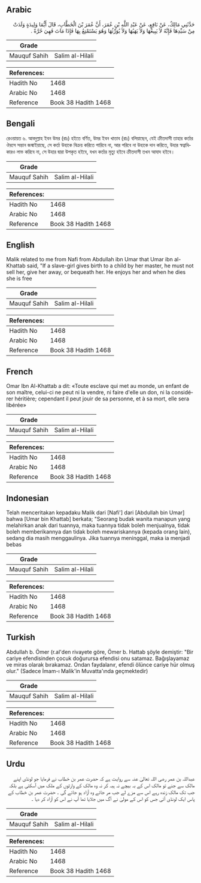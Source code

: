 ## Arabic


<div dir="rtl" lang="ar" style={{fontSize:'larger',backgroundColor:'#f8f9fa',padding:20}}>
حَدَّثَنِي مَالِكٌ، عَنْ نَافِعٍ، عَنْ عَبْدِ اللَّهِ بْنِ عُمَرَ، أَنَّ عُمَرَ بْنَ الْخَطَّابِ، قَالَ أَيُّمَا وَلِيدَةٍ وَلَدَتْ مِنْ سَيِّدِهَا فَإِنَّهُ لاَ يَبِيعُهَا وَلاَ يَهَبُهَا وَلاَ يُوَرِّثُهَا وَهُوَ يَسْتَمْتِعُ بِهَا فَإِذَا مَاتَ فَهِيَ حُرَّةٌ ‏.‏
</div>
<div style={{backgroundColor:'#f8f9fa',padding:20, marginBottom: 10}}><table> <thead> <tr> <th>Grade</th> <th></th> </tr> </thead> <tbody> <tr><td>Mauquf Sahih</td><td>Salim al-Hilali</td></tr></tbody></table><table> <thead> <tr> <th>References:</th> <th></th> </tr> </thead> <tbody><tr><td>Hadith No</td><td>1468</td></tr><tr><td>Arabic No</td><td>1468</td></tr><tr><td>Reference</td><td>Book 38 Hadith 1468</td></tr></tbody></table></div>

## Bengali


<div dir="ltr" lang="bn" style={{fontSize:'larger',backgroundColor:'#f8f9fa',padding:20}}>
রেওয়ায়ত ৬. আবদুল্লাহ ইবন উমর (রাঃ) হইতে বর্ণিত, উমর ইবন খাত্তাব (রাঃ) বলিয়াছেন, যেই ক্রীতদাসী তাহার কর্তার ঔরসে সন্তান জন্মাইয়াছে, সে কর্তা উহাকে বিক্রয় করিতে পারিবে না, আর পরিবে না উহাকে দান করিতে, উহার স্বত্বাধিকারও লাভ করিবে না, সে উহার দ্বারা উপকৃত হইবে, যখন কর্তার মৃত্যু হইবে ক্রীতদাসী তখন আযাদ হইবে।
</div>
<div style={{backgroundColor:'#f8f9fa',padding:20, marginBottom: 10}}><table> <thead> <tr> <th>Grade</th> <th></th> </tr> </thead> <tbody> <tr><td>Mauquf Sahih</td><td>Salim al-Hilali</td></tr></tbody></table><table> <thead> <tr> <th>References:</th> <th></th> </tr> </thead> <tbody><tr><td>Hadith No</td><td>1468</td></tr><tr><td>Arabic No</td><td>1468</td></tr><tr><td>Reference</td><td>Book 38 Hadith 1468</td></tr></tbody></table></div>

## English


<div dir="ltr" lang="en" style={{fontSize:'larger',backgroundColor:'#f8f9fa',padding:20}}>
Malik related to me from Nafi from Abdullah ibn Umar that Umar ibn al-Khattab said, "If a slave-girl gives birth to a child by her master, he must not sell her, give her away, or bequeath her. He enjoys her and when he dies she is free
</div>
<div style={{backgroundColor:'#f8f9fa',padding:20, marginBottom: 10}}><table> <thead> <tr> <th>Grade</th> <th></th> </tr> </thead> <tbody> <tr><td>Mauquf Sahih</td><td>Salim al-Hilali</td></tr></tbody></table><table> <thead> <tr> <th>References:</th> <th></th> </tr> </thead> <tbody><tr><td>Hadith No</td><td>1468</td></tr><tr><td>Arabic No</td><td>1468</td></tr><tr><td>Reference</td><td>Book 38 Hadith 1468</td></tr></tbody></table></div>

## French


<div dir="ltr" lang="fr" style={{fontSize:'larger',backgroundColor:'#f8f9fa',padding:20}}>
Omar Ibn Al-Khattab a dit: «Toute esclave qui met au monde, un enfant de son maître, celui-ci ne peut ni la vendre, ni faire d'elle un don, ni la considérer héritière; cependant il peut jouir de sa personne, et à sa mort, elle sera libérée»
</div>
<div style={{backgroundColor:'#f8f9fa',padding:20, marginBottom: 10}}><table> <thead> <tr> <th>Grade</th> <th></th> </tr> </thead> <tbody> <tr><td>Mauquf Sahih</td><td>Salim al-Hilali</td></tr></tbody></table><table> <thead> <tr> <th>References:</th> <th></th> </tr> </thead> <tbody><tr><td>Hadith No</td><td>1468</td></tr><tr><td>Arabic No</td><td>1468</td></tr><tr><td>Reference</td><td>Book 38 Hadith 1468</td></tr></tbody></table></div>

## Indonesian


<div dir="ltr" lang="id" style={{fontSize:'larger',backgroundColor:'#f8f9fa',padding:20}}>
Telah menceritakan kepadaku Malik dari [Nafi'] dari [Abdullah bin Umar] bahwa [Umar bin Khattab] berkata; "Seorang budak wanita manapun yang melahirkan anak dari tuannya, maka tuannya tidak boleh menjualnya, tidak boleh memberikannya dan tidak boleh mewariskannya (kepada orang lain), sedang dia masih menggaulinya. Jika tuannya meninggal, maka ia menjadi bebas
</div>
<div style={{backgroundColor:'#f8f9fa',padding:20, marginBottom: 10}}><table> <thead> <tr> <th>Grade</th> <th></th> </tr> </thead> <tbody> <tr><td>Mauquf Sahih</td><td>Salim al-Hilali</td></tr></tbody></table><table> <thead> <tr> <th>References:</th> <th></th> </tr> </thead> <tbody><tr><td>Hadith No</td><td>1468</td></tr><tr><td>Arabic No</td><td>1468</td></tr><tr><td>Reference</td><td>Book 38 Hadith 1468</td></tr></tbody></table></div>

## Turkish


<div dir="ltr" lang="tr" style={{fontSize:'larger',backgroundColor:'#f8f9fa',padding:20}}>
Abdullah b. Ömer (r.al'den rivayete göre, Ömer b. Hattab şöyle demiştir: "Bir cariye efendisinden çocuk doğurursa efendisi onu satamaz. Bağışlayamaz ve miras olarak bırakamaz. Ondan faydalanır, efendi ölünce cariye hür olmuş olur." (Sadece İmam-ı Malik'in Muvatta'ında geçmektedir)
</div>
<div style={{backgroundColor:'#f8f9fa',padding:20, marginBottom: 10}}><table> <thead> <tr> <th>Grade</th> <th></th> </tr> </thead> <tbody> <tr><td>Mauquf Sahih</td><td>Salim al-Hilali</td></tr></tbody></table><table> <thead> <tr> <th>References:</th> <th></th> </tr> </thead> <tbody><tr><td>Hadith No</td><td>1468</td></tr><tr><td>Arabic No</td><td>1468</td></tr><tr><td>Reference</td><td>Book 38 Hadith 1468</td></tr></tbody></table></div>

## Urdu


<div dir="rtl" lang="ur" style={{fontSize:'larger',backgroundColor:'#f8f9fa',padding:20}}>
عبداللہ بن عمر رضی اللہ تعالیٰ عنہ سے روایت ہے کہ حضرت عمر بن خطاب نے فرمایا جو لونڈی اپنے مالک سے جنے تو مالک اس کے بہ بیچے نہ ہبہ کر نہ وہ مالک کے وارثوں کے ملک میں آسکتی ہے بلکہ جب تک مالک زندہ رہے اس سے مزے لے جب مر جائے وہ آزاد ہو جائے گی ۔ حضرت عمر بن خطاب کے پاس ایک لونڈی آئی جس کو اس کے مولیٰ نے آگ میں جلایا تھا آپ نے اس کو آزاد کر دیا ۔
</div>
<div style={{backgroundColor:'#f8f9fa',padding:20, marginBottom: 10}}><table> <thead> <tr> <th>Grade</th> <th></th> </tr> </thead> <tbody> <tr><td>Mauquf Sahih</td><td>Salim al-Hilali</td></tr></tbody></table><table> <thead> <tr> <th>References:</th> <th></th> </tr> </thead> <tbody><tr><td>Hadith No</td><td>1468</td></tr><tr><td>Arabic No</td><td>1468</td></tr><tr><td>Reference</td><td>Book 38 Hadith 1468</td></tr></tbody></table></div>